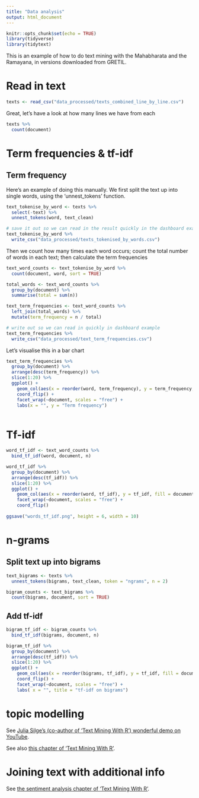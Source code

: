 ```yaml
---
title: "Data analysis"
output: html_document
---
```


```r
knitr::opts_chunk$set(echo = TRUE)
library(tidyverse)
library(tidytext)
```

This is an example of how to do text mining with the Mahabharata and the Ramayana, in versions downloaded from GRETIL.

# Read in text
```r
texts <- read_csv("data_processed/texts_combined_line_by_line.csv")
```

Great, let's have a look at how many lines we have from each

```r
texts %>% 
  count(document)
```

# Term frequencies & tf-idf
## Term frequency
Here's an example of doing this manually.
We first split the text up into single words, using the 'unnest_tokens' function.

```r
text_tokenise_by_word <- texts %>% 
  select(-text) %>% 
  unnest_tokens(word, text_clean)

# save it out so we can read in the result quickly in the dashboard example
text_tokenise_by_word %>% 
  write_csv("data_processed/texts_tokenised_by_words.csv")
```

Then we count how many times each word occurs; count the total number of words in each text; then calculate the term frequencies

```r
text_word_counts <- text_tokenise_by_word %>%
  count(document, word, sort = TRUE)

total_words <- text_word_counts %>% 
  group_by(document) %>% 
  summarise(total = sum(n))

text_term_frequencies <- text_word_counts %>% 
  left_join(total_words) %>% 
  mutate(term_frequency = n / total)

# write out so we can read in quickly in dashboard example
text_term_frequencies %>% 
  write_csv("data_processed/text_term_frequencies.csv")

```

Let's visualise this in a bar chart

```r
text_term_frequencies %>% 
  group_by(document) %>% 
  arrange(desc(term_frequency)) %>% 
  slice(1:20) %>% 
  ggplot() +
    geom_col(aes(x = reorder(word, term_frequency), y = term_frequency, fill = document)) + 
    coord_flip() +
    facet_wrap(~document, scales = "free") +
    labs(x = "", y = "Term frequency")
  
```

# Tf-idf
```r
word_tf_idf <- text_word_counts %>% 
  bind_tf_idf(word, document, n)

word_tf_idf %>% 
  group_by(document) %>% 
  arrange(desc(tf_idf)) %>% 
  slice(1:20) %>% 
  ggplot() +
    geom_col(aes(x = reorder(word, tf_idf), y = tf_idf, fill = document)) +
    facet_wrap(~document, scales = "free") +
    coord_flip()
    
ggsave("words_tf_idf.png", height = 6, width = 10)
```


# n-grams
## Split text up into bigrams
```r
text_bigrams <- texts %>% 
  unnest_tokens(bigrams, text_clean, token = "ngrams", n = 2)

bigram_counts <- text_bigrams %>% 
  count(bigrams, document, sort = TRUE)
```


## Add tf-idf
```r
bigram_tf_idf <- bigram_counts %>% 
  bind_tf_idf(bigrams, document, n)

bigram_tf_idf %>% 
  group_by(document) %>% 
  arrange(desc(tf_idf)) %>% 
  slice(1:20) %>% 
  ggplot() +
    geom_col(aes(x = reorder(bigrams, tf_idf), y = tf_idf, fill = document)) + 
    coord_flip() +
    facet_wrap(~document, scales = "free") +
    labs( x = "", title = "tf-idf on bigrams")


```



# topic modelling
See [Julia Silge's (co-author of 'Text Mining With R') wonderful demo on YouTube](https://www.youtube.com/watch?v=evTuL-RcRpc).

See also [this chapter of 'Text Mining With R'](https://www.tidytextmining.com/topicmodeling.html).

# Joining text with additional info
See [the sentiment analysis chapter of 'Text Mining With R'](https://www.tidytextmining.com/sentiment.html).
